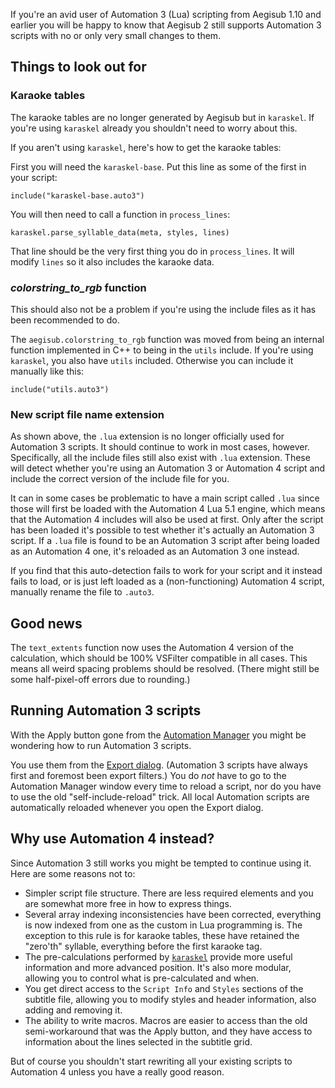 If you're an avid user of Automation 3 (Lua) scripting from Aegisub 1.10 and earlier you will be happy to know that Aegisub 2 still supports Automation 3 scripts with no or only very small changes to them.

== Things to look out for ==

=== Karaoke tables ===
The karaoke tables are no longer generated by Aegisub but in <tt>karaskel</tt>. If you're using <tt>karaskel</tt> already you shouldn't need to worry about this.

If you aren't using <tt>karaskel</tt>, here's how to get the karaoke tables:

First you will need the <tt>karaskel-base</tt>. Put this line as some of the first in your script:

 include("karaskel-base.auto3")

You will then need to call a function in <code>process_lines</code>:

 karaskel.parse_syllable_data(meta, styles, lines)

That line should be the very first thing you do in <code>process_lines</code>. It will modify <code>lines</code> so it also includes the karaoke data.

=== ''colorstring_to_rgb'' function ===

This should also not be a problem if you're using the include files as it has been recommended to do.

The <code>aegisub.colorstring_to_rgb</code> function was moved from being an internal function implemented in C++ to being in the <tt>utils</tt> include. If you're using <tt>karaskel</tt>, you also have <tt>utils</tt> included. Otherwise you can include it manually like this:

 include("utils.auto3")

=== New script file name extension ===

As shown above, the <tt>.lua</tt> extension is no longer officially used for Automation 3 scripts. It should continue to work in most cases, however. Specifically, all the include files still also exist with <tt>.lua</tt> extension. These will detect whether you're using an Automation 3 or Automation 4 script and include the correct version of the include file for you.

It can in some cases be problematic to have a main script called <tt>.lua</tt> since those will first be loaded with the Automation 4 Lua 5.1 engine, which means that the Automation 4 includes will also be used at first. Only after the script has been loaded it's possible to test whether it's actually an Automation 3 script. If a <tt>.lua</tt> file is found to be an Automation 3 script after being loaded as an Automation 4 one, it's reloaded as an Automation 3 one instead.

If you find that this auto-detection fails to work for your script and it instead fails to load, or is just left loaded as a (non-functioning) Automation 4 script, manually rename the file to <tt>.auto3</tt>.

== Good news ==

The <code>text_extents</code> function now uses the Automation 4 version of the calculation, which should be 100% VSFilter compatible in all cases. This means all weird spacing problems should be resolved. (There might still be some half-pixel-off errors due to rounding.)

== Running Automation 3 scripts ==

With the Apply button gone from the [[Automation Manager]] you might be wondering how to run Automation 3 scripts.

You use them from the [[Exporting subtitles|Export dialog]]. (Automation 3 scripts have always first and foremost been export filters.) You do ''not'' have to go to the Automation Manager window every time to reload a script, nor do you have to use the old "self-include-reload" trick. All local Automation scripts are automatically reloaded whenever you open the Export dialog.

== Why use Automation 4 instead? ==

Since Automation 3 still works you might be tempted to continue using it. Here are some reasons not to:

* Simpler script file structure. There are less required elements and you are somewhat more free in how to express things.
* Several array indexing inconsistencies have been corrected, everything is now indexed from one as the custom in Lua programming is. The exception to this rule is for karaoke tables, these have retained the "zero'th" syllable, everything before the first karaoke tag.
* The pre-calculations performed by <tt>[[Automation 4 karaskel.lua|karaskel]]</tt> provide more useful information and more advanced position. It's also more modular, allowing you to control what is pre-calculated and when.
* You get direct access to the <code>Script Info</code> and <code>Styles</code> sections of the subtitle file, allowing you to modify styles and header information, also adding and removing it.
* The ability to write macros. Macros are easier to access than the old semi-workaround that was the Apply button, and they have access to information about the lines selected in the subtitle grid.

But of course you shouldn't start rewriting all your existing scripts to Automation 4 unless you have a really good reason.